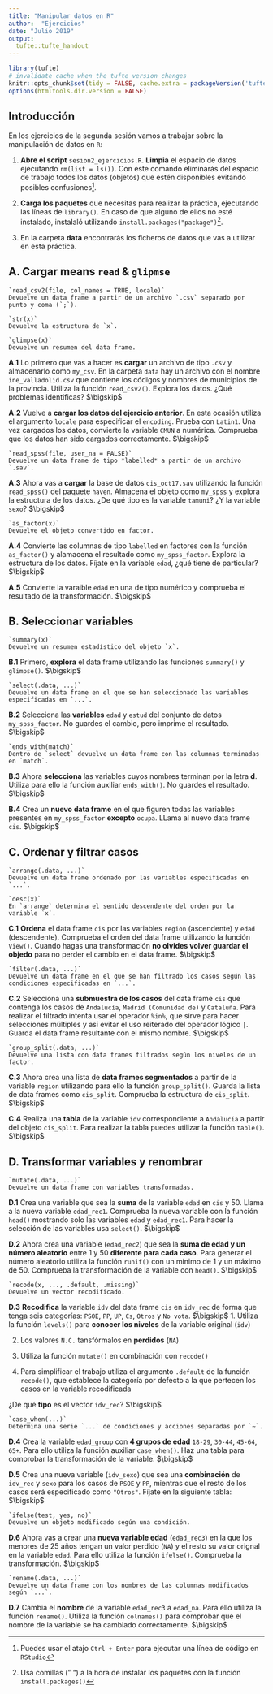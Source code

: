 ```yaml
---
title: "Manipular datos en R"
author:  "Ejercicios"
date: "Julio 2019"
output:
  tufte::tufte_handout
---
```


```r
library(tufte)
# invalidate cache when the tufte version changes
knitr::opts_chunk$set(tidy = FALSE, cache.extra = packageVersion('tufte'))
options(htmltools.dir.version = FALSE)
```


## Introducción

En los ejercicios de la segunda sesión vamos a trabajar sobre la manipulación de datos en `R`:


1. **Abre el script** `sesion2_ejercicios.R`. **Limpia** el espacio de datos ejecutando `rm(list = ls())`. Con este comando eliminarás del espacio de trabajo todos los datos (objetos) que estén disponibles evitando posibles confusiones^[Puedes usar el atajo `Ctrl + Enter` para ejecutar una línea de código en `RStudio`].   


2. **Carga los paquetes** que necesitas para realizar la práctica, ejecutando las líneas de `library()`. En caso de que alguno de ellos no esté instalado, instalaló utilizando `install.packages("package")`^[Usa comillas (" ") a la hora de instalar los paquetes con la función `install.packages()`]. 

3. En la carpeta **data** encontrarás los ficheros de datos que vas a utilizar en esta práctica.

## A. Cargar means `read` & `glipmse`

```marginfigure
`read_csv2(file, col_names = TRUE, locale)`
Devuelve un data frame a partir de un archivo `.csv` separado por punto y coma (`;`).
```

```marginfigure
`str(x)`
Devuelve la estructura de `x`.
```

```marginfigure
`glimpse(x)`
Devuelve un resumen del data frame.
```

**A.1** Lo primero que vas a hacer es **cargar** un archivo de tipo `.csv` y almacenarlo como `my_csv`. En la carpeta `data` hay un archivo con el nombre `ine_valladolid.csv` que contiene los códigos y nombres de municipios de la provincia. Utiliza la función `read_csv2()`.  Explora los datos. ¿Qué problemas identificas?
$\bigskip$  

**A.2** Vuelve a **cargar los datos del ejercicio anterior**. En esta ocasión utiliza el argumento `locale` para especificar el `encoding`. Prueba con `Latin1`. Una vez cargados los datos, convierte la variable `CMUN` a numérica. Comprueba que los datos han sido cargados correctamente.
$\bigskip$

```marginfigure
`read_spss(file, user_na = FALSE)`
Devuelve un data frame de tipo *labelled* a partir de un archivo `.sav`.
```

**A.3** Ahora vas a **cargar** la base de datos `cis_oct17.sav` utilizando la función `read_spss()` del paquete `haven`. Almacena el objeto como `my_spss` y explora la estructura de los datos. ¿De qué tipo es la variable `tamuni`? ¿Y la variable `sexo`?
$\bigskip$  

```marginfigure
`as_factor(x)`
Devuelve el objeto convertido en factor.
```

**A.4** Convierte las columnas de tipo `labelled` en factores con la función `as_factor()` y alamacena el resultado como `my_spss_factor`. Explora la estructura de los datos. Fíjate en la variable `edad`, ¿qué tiene de particular?
$\bigskip$  

**A.5** Convierte la varaible `edad` en una de tipo numérico y comprueba el resultado de la transformación.
$\bigskip$


## B. Seleccionar variables 

```marginfigure
`summary(x)`
Devuelve un resumen estadístico del objeto `x`.
```

**B.1** Primero, **explora** el data frame utilizando las funciones `summary()` y `glimpse()`.
$\bigskip$

```marginfigure
`select(.data, ...)`
Devuelve un data frame en el que se han seleccionado las variables especificadas en `...`.
```

**B.2** Selecciona las **variables** `edad` y `estud` del conjunto de datos `my_spss_factor`. No guardes el cambio, pero imprime el resultado.  
$\bigskip$

```marginfigure
`ends_with(match)`
Dentro de `select` devuelve un data frame con las columnas terminadas en `match`.
```

**B.3** Ahora **selecciona** las variables cuyos nombres terminan por la letra **d**. Utiliza para ello la función auxiliar `ends_with()`. No guardes el resultado.
$\bigskip$

**B.4** Crea un **nuevo data frame** en el que figuren todas las variables presentes en `my_spss_factor` **excepto** `ocupa`. LLama al nuevo data frame `cis`.
$\bigskip$


## C. Ordenar y filtrar casos

```marginfigure
`arrange(.data, ...)`
Devuelve un data frame ordenado por las variables especificadas en `...`.
```

```marginfigure
`desc(x)`
En `arrange` determina el sentido descendente del orden por la variable `x`.
```

**C.1** **Ordena** el data frame `cis` por las variables `region` (ascendente) y `edad` (descendente). Comprueba el orden del data frame utilizando la función `View()`. Cuando hagas una transformación **no olvides volver guardar el objedo** para no perder el cambio en el data frame.
$\bigskip$

```marginfigure
`filter(.data, ...)`
Devuelve un data frame en el que se han filtrado los casos según las condiciones especificadas en `...`.
```

**C.2** Selecciona una **submuestra de los casos** del data frame `cis`  que contenga los casos de `Andalucía`, `Madrid (Comunidad de)` y `Cataluña`. Para realizar el filtrado intenta usar el operador `%in%`, que sirve para hacer selecciones múltiples y así evitar el uso reiterado del operador lógico `|`. Guarda el data frame resultante con el mismo nombre.
$\bigskip$

```marginfigure
`group_split(.data, ...)`
Devuelve una lista con data frames filtrados según los niveles de un factor.
```

**C.3** Ahora crea una lista de **data frames segmentados** a partir de la variable `region` utilizando para ello la función `group_split()`. Guarda la lista de data frames como `cis_split`. Comprueba la estructura de `cis_split`.
$\bigskip$

**C.4** Realiza una **tabla** de la variable `idv` correspondiente a `Andalucía` a partir del objeto `cis_split`. Para realizar la tabla puedes utilizar la función `table()`.
$\bigskip$


## D. Transformar variables y renombrar

```marginfigure
`mutate(.data, ...)`
Devuelve un data frame con variables transformadas.
```

**D.1** Crea una variable que sea la **suma** de la variable `edad` en `cis` y  50. Llama a la nueva variable `edad_rec1`. Comprueba la nueva variable con la función `head()` mostrando solo las variables `edad` y `edad_rec1`. Para hacer la selección de las variables usa `select()`.
$\bigskip$

**D.2** Ahora crea una variable (`edad_rec2`) que sea la **suma de edad y un número aleatorio** entre 1 y 50 **diferente para cada caso**. Para generar el número aleatorio utiliza la función `runif()` con un mínimo de 1 y un máximo de 50. Comprueba la transformación de la variable con `head()`.
$\bigskip$

```marginfigure
`recode(x, ..., .default, .missing)`
Devuelve un vector recodificado.
```

**D.3** **Recodifica** la variable `idv` del data frame `cis` en `idv_rec` de forma que tenga seis categorías: `PSOE`, `PP`, `UP`, `Cs`, `Otros` y `No vota`.
$\bigskip$
1. Utiliza la función `levels()` para **conocer los niveles** de la variable original (`idv`)

2. Los valores `N.C.` tansfórmalos en **perdidos** (`NA`) 

3. Utiliza la función `mutate()` en combinación con `recode()`

4. Para simplificar el trabajo utiliza el argumento `.default` de la función `recode()`, que establece la categoría por defecto a la que pertecen los casos en la variable recodificada     


¿De qué **tipo** es el vector `idv_rec`?
$\bigskip$

```marginfigure
`case_when(...)`
Determina una serie `...` de condiciones y acciones separadas por `~`.
```

**D.4** Crea la variable `edad_group` con **4 grupos de edad** `18-29`, `30-44`, `45-64`, `65+`. Para ello utiliza la función auxiliar `case_when()`. Haz una tabla para comprobar la transformación de la variable.
$\bigskip$


**D.5** Crea una nueva variable (`idv_sexo`) que sea una **combinación** de `idv_rec` y `sexo` para los casos de `PSOE` y `PP`, mientras que el resto de los casos será especificado como `"Otros"`. Fíjate en la siguiente tabla:
$\bigskip$

```marginfigure
`ifelse(test, yes, no)`
Devuelve un objeto modificado según una condición.
```

**D.6** Ahora vas a crear una **nueva variable edad** (`edad_rec3`) en la que los menores de 25 años tengan un valor perdido (`NA`) y el resto su valor orignal en la variable `edad`. Para ello utiliza la función `ifelse()`. Comprueba la transformación.
$\bigskip$

```marginfigure
`rename(.data, ...)`
Devuelve un data frame con los nombres de las columnas modificados según `...`.
```

**D.7** Cambia el **nombre** de la variable `edad_rec3` a `edad_na`. Para ello utiliza la función `rename()`. Utiliza la función `colnames()` para comprobar que el nombre de la variable se ha cambiado correctamente. 
$\bigskip$




